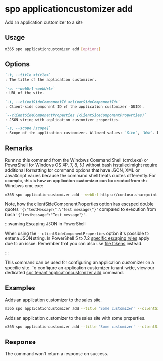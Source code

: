 
# spo applicationcustomizer add

Add an application customizer to a site

## Usage

```sh
m365 spo applicationcustomizer add [options]
```

## Options

```md definition-list
`-t, --title <title>`
: The title of the application customizer.

`-u, --webUrl <webUrl>`
: URL of the site.

`-i, --clientSideComponentId <clientSideComponentId>`
: Client-side component ID of the application customizer (GUID).

`--clientSideComponentProperties [clientSideComponentProperties]`
: JSON string with application customizer properties.

`-s, --scope [scope]`
: Scope of the application customizer. Allowed values: `Site`, `Web`. Defaults to `Site`.
```

<Global />

## Remarks

Running this command from the Windows Command Shell (cmd.exe) or PowerShell for Windows OS XP, 7, 8, 8.1 without bash installed might require additional formatting for command options that have JSON, XML or JavaScript values because the command shell treats quotes differently. For example, this is how an application customizer can be created from the Windows cmd.exe:

```sh
m365 spo applicationcustomizer add --webUrl https://contoso.sharepoint.com/sites/test --title "YourAppCustomizer" --clientSideComponentId b41916e7-e69d-467f-b37f-ff8ecf8f99f2 --clientSideComponentProperties '{\"testMessage\":\"Test message\"}'
```

Note, how the clientSideComponentProperties option has escaped double quotes `'{\"testMessage\":\"Test message\"}'` compared to execution from bash `'{"testMessage":"Test message"}'`.

:::warning Escaping JSON in PowerShell

When using the `--clientSideComponentProperties` option it's possible to enter a JSON string. In PowerShell 5 to 7.2 [specific escaping rules](./../../../user-guide/using-cli.mdx#escaping-double-quotes-in-powershell) apply due to an issue. Remember that you can also use [file tokens](./../../../user-guide/using-cli.mdx#passing-complex-content-into-cli-options) instead.

:::

This command can be used for configuring an application customizer on a specific site. To configure an application customizer tenant-wide, view our dedicated [spo tenant applicationcustomizer add](../tenant/tenant-applicationcustomizer-add.mdx) command.

## Examples

Adds an application customizer to the sales site.

```sh
m365 spo applicationcustomizer add --title 'Some customizer' --clientSideComponentId 799883f5-7962-4384-a10a-105adaec6ffc --webUrl https://contoso.sharepoint.com/sites/sales
```

Adds an application customizer to the sales site with some properties.

```sh
m365 spo applicationcustomizer add --title 'Some customizer' --clientSideComponentId 799883f5-7962-4384-a10a-105adaec6ffc --clientSideComponentProperties '{ "someProperty": "Some value" }' --webUrl https://contoso.sharepoint.com/sites/sales --scope 'Site'
```

## Response

The command won't return a response on success.
